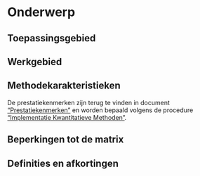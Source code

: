 # Onderwerp

## Toepassingsgebied

## Werkgebied

## Methodekarakteristieken

De prestatiekenmerken zijn terug te vinden in document ["Prestatiekenmerken"](https://docs.google.com/spreadsheets/d/1U605Tg2zzHk1eyXHW0TB4TgN7-E39xExspJaBkyKkYk/edit?usp=sharing) en worden bepaald volgens de procedure ["Implementatie Kwantitatieve Methoden"](https://docs.google.com/document/d/1f7QLhBUvL7zUjB1FpjzG9qK3EWKHKfCgKtxEsigTKNA/edit).

## Beperkingen tot de matrix

## Definities en afkortingen
